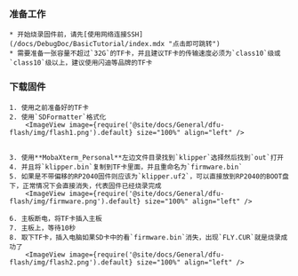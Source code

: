 

### 准备工作

    * 开始烧录固件前，请先[使用网络连接SSH](/docs/DebugDoc/BasicTutorial/index.mdx "点击即可跳转") 
    * 需要准备一张容量不超过`32G`的TF卡，并且建议TF卡的传输速度必须为`class10`级或`class10`级以上，建议使用闪迪等品牌的TF卡

### 下载固件

    1. 使用之前准备好的TF卡
    2. 使用`SDFormatter`格式化
        <ImageView image={require('@site/docs/General/dfu-flash/img/flash1.png').default} size="100%" align="left" />


    3. 使用**MobaXterm_Personal**左边文件目录找到`klipper`选择然后找到`out`打开
    4. 并且将`klipper.bin`复制到TF卡里面，并且重命名为`firmware.bin`
    5. 如果是不带偏移的RP2040固件则应该为`klipper.uf2`，可以直接放到RP2040的BOOT盘下，正常情况下会直接消失，代表固件已经烧录完成
        <ImageView image={require('@site/docs/General/dfu-flash/img/firmware.png').default} size="100%" align="left" />

    6. 主板断电，将TF卡插入主板
    7. 主板上，等待10秒
    8. 取下TF卡，插入电脑如果SD卡中的看`firmware.bin`消失，出现`FLY.CUR`就是烧录成功了
        <ImageView image={require('@site/docs/General/dfu-flash/img/flash2.png').default} size="100%" align="left" />
